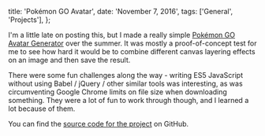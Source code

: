   title: 'Pokémon GO Avatar',
  date: 'November 7, 2016',
  tags: ['General', 'Projects'],
};

I'm a little late on posting this, but I made a really simple [Pokémon GO Avatar Generator](/pokemon) over the summer. It was mostly a proof-of-concept test for me to see how hard it would be to combine different canvas layering effects on an image and then save the result.

There were some fun challenges along the way - writing ES5 JavaScript without using Babel / jQuery / other similar tools was interesting, as was circumventing Google Chrome limits on file size when downloading something. They were a lot of fun to work through though, and I learned a lot because of them.

You can find the [source code for the project](https://github.com/IanMitchell/ianmitchell.io/tree/master/projects/pokemon) on GitHub.
